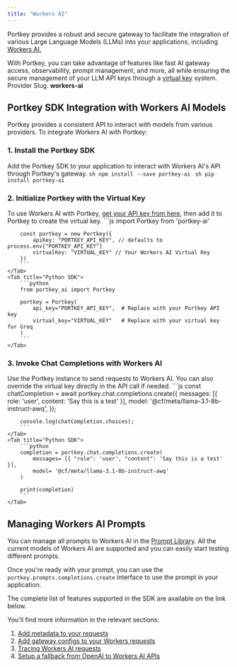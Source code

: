 ```yaml
---
title: "Workers AI"
---
```


Portkey provides a robust and secure gateway to facilitate the integration of various Large Language Models (LLMs) into your applications, including [Workers AI.](https://developers.cloudflare.com/workers-ai/)

With Portkey, you can take advantage of features like fast AI gateway access, observability, prompt management, and more, all while ensuring the secure management of your LLM API keys through a [virtual key](/product/ai-gateway/virtual-keys) system.
<Note>
Provider Slug. **workers-ai**
</Note>
## Portkey SDK Integration with Workers AI Models

Portkey provides a consistent API to interact with models from various providers. To integrate Workers AI with Portkey:

### 1\. Install the Portkey SDK

Add the Portkey SDK to your application to interact with Workers AI's API through Portkey's gateway.
<Tabs>
    <Tab title="NodeJS">
        ```sh
        npm install --save portkey-ai
        ```
    </Tab>
    <Tab title="Python">
        ```sh
        pip install portkey-ai
        ```
    </Tab>

  </Tabs>



### 2\. Initialize Portkey with the Virtual Key

To use Workers AI with Portkey, [get your API key from here](https://console.groq.com/keys), then add it to Portkey to create the virtual key.
<Tabs>
    <Tab title="NodeJS SDK">
        ```js
        import Portkey from 'portkey-ai'

        const portkey = new Portkey({
            apiKey: "PORTKEY_API_KEY", // defaults to process.env["PORTKEY_API_KEY"]
            virtualKey: "VIRTUAL_KEY" // Your Workers AI Virtual Key
        })
        ```
    </Tab>
    <Tab title="Python SDK">
        ```python
        from portkey_ai import Portkey

        portkey = Portkey(
            api_key="PORTKEY_API_KEY",  # Replace with your Portkey API key
            virtual_key="VIRTUAL_KEY"   # Replace with your virtual key for Groq
        )
        ```
    </Tab>

  </Tabs>




### **3\. Invoke Chat Completions with** Workers AI

Use the Portkey instance to send requests to Workers AI. You can also override the virtual key directly in the API call if needed.
<Tabs>
    <Tab title="NodeJS SDK">
        ```js
        const chatCompletion = await portkey.chat.completions.create({
            messages: [{ role: 'user', content: 'Say this is a test' }],
            model: '@cf/meta/llama-3.1-8b-instruct-awq',
        });

        console.log(chatCompletion.choices);
        ```
    </Tab>
    <Tab title="Python SDK">
        ```python
        completion = portkey.chat.completions.create(
            messages= [{ "role": 'user', "content": 'Say this is a test' }],
            model= '@cf/meta/llama-3.1-8b-instruct-awq'
        )

        print(completion)
        ```
    </Tab>

  </Tabs>




## Managing Workers AI Prompts

You can manage all prompts to Workers AI in the [Prompt Library](/product/prompt-library). All the current models of Workers AI are supported and you can easily start testing different prompts.

Once you're ready with your prompt, you can use the `portkey.prompts.completions.create` interface to use the prompt in your application.

The complete list of features supported in the SDK are available on the link below.
<Card title="SDK" href="/api-reference/portkey-sdk-client" />

You'll find more information in the relevant sections:

1. [Add metadata to your requests](/product/observability/metadata)
2. [Add gateway configs to your Workers requests](/product/ai-gateway/configs)
3. [Tracing Workers AI requests](/product/observability/traces)
4. [Setup a fallback from OpenAI to Workers AI APIs](/product/ai-gateway/fallbacks)
